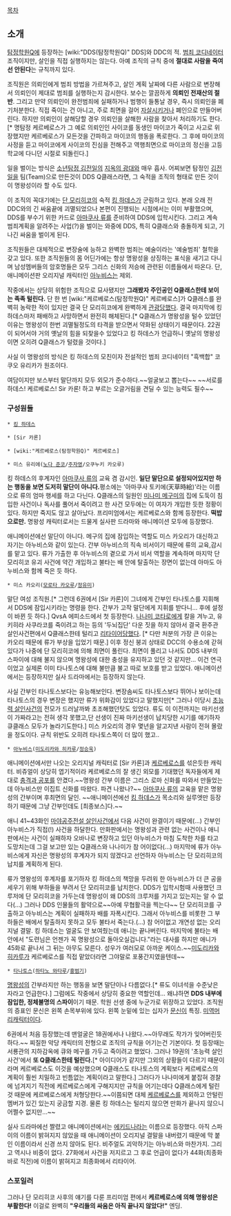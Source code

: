 [[목차]]

== 소개 ==
[[탐정학원Q]]에 등장하는 [wiki:"DDS(탐정학원Q)" DDS]와 DDC의 적. [[범죄 코디네이터]] 조직이지만, 살인을 직접 실행하지는 않는다. 아예 조직의 규칙 중에 '''절대로 사람을 죽여선 안된다'''는 규칙까지 있다. 

조직원은 의뢰인에게 범죄 방법을 가르쳐주고, 살인 계획 날짜에 다른 사람으로 변장해서 의뢰인이 제대로 범죄를 실행하는지 감시한다. 보수는 깔끔하게 '''의뢰인 전재산의 절반'''. 그리고 만약 의뢰인이 완전범죄에 실패하거나 범행이 들통날 경우, 즉시 의뢰인을 폐기처분한다. 직접 죽이는 건 아니고, 주로 최면을 걸어 [[자살]]시키거나 폐인으로 만들어버린다. 하지만 의뢰인이 살해당할 경우 의뢰인을 살해한 사람을 찾아서 처리하기도 한다.[* 명탐정 케르베로스가 그 예로 의뢰인인 사이코를 동생인 마이코가 죽이고 사고로 위장했지만 케르베로스가 모든것을 간파하고 마이코의 행동을 폭로한다. 그 후에 마이코의 사정을 듣고 마이코에게 사이코의 진심을 전해주고 역행최면으로 마이코의 정신을 고등학교에 다니던 시절로 되돌린다.]

일을 벌이는 방식은 [[소년탐정 김전일]]의 [[지옥의 광대]]와 매우 흡사. 어찌보면 탐정인 [[김전일]]을 팀(Team)으로 만든것이 DDS Q클래스라면, 그 숙적을 조직의 형태로 만든 것이 이 명왕성이라 할 수도 있다. 

이 조직의 꼭대기에는 [[단 모리히코]]의 숙적 [[킹 하데스]]가 군림하고 있다. 본래 오래 전 DDC와의 긴 싸움끝에 괴멸되었으나 본편이 진행되는 시점에서는 이미 부활했으며, DDS를 부수기 위한 카드로 [[아마쿠사 류]]를 준비하여 DDS에 입학시킨다. 그리고 계속 범죄계획을 알려주는 사업(?)을 벌이는 와중에 DDS, 특히 Q클래스와 충돌하게 되고, 기나긴 싸움을 벌이게 된다.

조직원들은 대체적으로 변장술에 능하고 완벽한 범죄는 예술이라는 '예술범죄' 철학을 갖고 있다. 또한 조직원들의 몸 어딘가에는 항상 명왕성을 상징하는 표식을 새기고 다니며 남성멤버들의 암호명들은 모두 그리스 신화의 저승에 관련된 이름들에서 따온다. 단, 애니메이션판 오리지널 캐릭터인 [[아누비스]]는 제외.

작중에서는 상당히 위험한 조직으로 묘사됐지만 '''그래봤자 주인공인 Q클래스한테 보이는 족족 털린다.''' 단 한 번 [wiki:"케르베로스(탐정학원Q)" 케르베로스]가 Q클래스를 완벽히 농락한 적이 있지만 결국 단 모리히코에게 완벽하게 [[관광]]당했다. 결국 마지막에 킹 하데스마저 패배하고 사망하면서 완전히 해체된다.[* Q클래스가 명왕성을 털수 있었던 이유는 명왕성이 한번 괴멸될정도의 타격을 받으면서 약화된 상태이기 때문이다. 22권이 되어서야 거의 옛날의 힘을 되찾을수 있었다고 킹 하데스가 언급하니 옛날의 명왕성이면 오히려 Q클래스가 털렸을 것이다.] 

사실 이 명왕성의 방식은 킹 하데스의 모친이자 전설적인 범죄 코디네이터 "흑백합" 코쿠오 유리카가 원조이다.

여담이지만 보스부터 말단까지 모두 외모가 준수하다.~~얼굴보고 뽑는다~~ ~~서로를 하데스! 케르베로스! Sir 카론! 하고 부르는 오글거림을 견딜 수 있는 능력도 필수~~

=== 구성원들 ===
 * [[킹 하데스]]

 * [Sir 카론]

 * [wiki:"케르베로스(탐정학원Q)" 케르베로스]

 * 미스 유리에([[노다 준코]]/[[주자영]]/오쿠누키 카오루)
킹 하데스의 후계자인 [[아마쿠사 류]]의 교육 겸 감시인. '''일단 말단으로 설정되어있지만 하는 행동을 보면 도저히 말단이 아니다. '''평소에는 '아마쿠사 토키에(天草時絵)'라는 이름으로 류의 엄마 행세를 하고 다닌다. Q클래스의 일원인 [[미나미 메구미]]의 집에 도둑이 침입한 사건이나 독사를 풀어서 죽이려고 한 사건 모두에는 이 여자가 개입한 듯한 정황이 있다. 하지만 죽지도 않고 살아났다. 프리미엄에서는 케르베로스와 함께 등장한다. '''떡밥으로만.''' 명왕성 캐릭터로서는 드물게 실사판 드라마와 애니메이션 모두에 등장했다. 

애니메이션에선 말단이 아니다. 메구의 집에 잠입하는 역할도 미스 카오리가 대신하고 자기는 아누비스와 같이 있는다. 간부 아누비스의 직속 비서이기 때문에 류의 교육,감시를 맡고 있다. 류가 가출한 후 아누비스의 곁으로 가서 비서 역할을 계속하며 마지막 단 모리히코 유괴 사건에 약간 개입하고 불타는 배 안에 탈출하는 장면이 없는데 아마도 아누비스와 함께 죽은 듯 하다.

 * 미스 카오리([[모로타 카오루]]/[[정유미]])
말단 여성 조직원.[* 그런데 6권에서 [Sir 카론]이 그녀에게 간부인 타나토스를 지휘해서 DDS에 잠입시키라는 명령을 한다. 간부가 고작 말단에게 지휘를 받다니... 후에 설정이 바뀐 듯 하다.] QvsA 에피소드에서 첫 등장한다. [[나나미 코타로]]에게 칼을 겨누고, 유키히라 사쿠라코를 죽이려고 하는 등의 '두뇌집단' 다운 짓을 하지 않아서 결국 환주관 살인사건편에서 Q클래스한테 털리고 [[리타이어]]당했다. [* 다만 처분의 가장 큰 이유는 카오리 때문에 류가 부상을 입었기 때문.] 이후 정신 붕괴 상태로 DCC의 수용소에 갇혀 있다가 나중에 단 모리히코에 의해 최면이 풀린다. 최면이 풀리고 나서도 DDS 내부의 스파이에 대해 불지 않으며 명왕성에 대한 충성을 유지하고 있던 것 같지만... 이건 연극이었고 실제론 이미 타나토스에 대해 불만큼 불고 따로 보호를 받고 있었다. 애니메이션에서는 등장하지만 실사 드라마에서는 등장하지 않는다. 

사실 간부인 타나토스보다는 유능해보인다. 변장솜씨도 타나토스보다 뛰어나 보이는데 타나토스의 경우 변장은 했지만 류가 위화감이 있었다고 말했지만[* 그러나 이당시 [[초능력 살인사건]]의 전모가 드러날까봐 초조해했던탓도 있었다. 류도 이 이전까지는 마키선생이 가짜라고는 전혀 생각 못했고,단 선생이 진짜 마키선생이 납치당한 시기를 얘기하자 큐클래스 모두가 놀라기도한다.] 미스 카오리의 경우 몇년을 알고지낸 사람이 전혀 몰랐을 정도이다. 규칙 위반도 오히려 타나토스쪽이 더 많이 했고..

 * [[아누비스]]([[미도리카와 히카루]]/[[정승욱]])
애니메이션에서만 나오는 오리지널 캐릭터로 [Sir 카론]과 [[케르베로스]]를 섞은듯한 캐릭터. 비쥬얼이 상당히 엽기적이라 케르베로스의 잘 생긴 외모를 기대했던 독자들에게 제대로 [[충격과 공포]]를 안겼다.~~명왕성 간부 이름은 그리스 로마 신화를 따와서 만들었는데 아누비스만 이집트 신화를 따왔다. 파견 나왔나?~~ [[아마쿠사 류]]의 교육을 맡은 명왕성의 간부이며 후최면의 달인. ~~애니메이션에선 [[킹 하데스]]가 목소리와 실루엣만 등장하기 때문에 그냥 간부인데도 [최종보스]다.~~

애니 41~43화인 [[마야공주전설 살인사건]]에서 다음 사건이 완결이기 때문에(...) 간부인 아누비스가 직접(!) 사건을 하달한다. 만화판에서는 명왕성과 관련 없는 사건이나 애니판에서는 사건이 실패하자 오바나로 변장하고 있던 아누비스가 마침 도착한 차를 타고 도망치는데 그걸 보고만 있는 Q클래스와 나나미가 참 어이없다(...) 마지막에 류가 아누비스에게 자신은 명왕성의 후계자가 되지 않겠다고 선언하자 아누비스는 단 모리히코의 납치를 계획하게 된다.

류가 명왕성의 후계자를 포기하자 킹 하데스의 책망을 두려워 한 아누비스가 더 큰 공을 세우기 위해 부하들을 부려서 단 모리히코를 납치한다. DDS가 입학시험때 사용했던 크루저에 단 모리히코을 가두는데 명왕성이 왜 DDS의 크루저를 가지고 있는지는 알 수 없다(...) 그러나 DDS 인물들의 활약으로~~아예 무협활극을 찍는다~~ 단 모리히코를 구출하고 아누비스는 계획이 실패하자 배를 자폭시킨다. 그래서 아누비스를 비롯한 그 부하들은 배에서 탈출하지 못하고 모두 불타서 죽는다.(...) 참 어이없고 개연성 없는 오리지널 결말. 킹 하데스는 얼굴도 안 보여줬는데 애니는 끝나버린다. 마지막에 불타는 배 안에서 "도련님은 언젠가 꼭 명왕성으로 돌아오실겁니다."라는 대사를 하지만 애니가 45화로 끝나서 그 뒤는 아무도 모른다. 성우가 여러모로 아까운 케이스.~~[[미도리카와 히카루]]가 케르베로스를 직접 맡았더라면 그야말로 포풍간지였을텐데~~

 * [[타나토스]]([[하타노 와타루]]/[[홍범기]])
[[명왕성]]의 간부라지만 하는 행동을 보면 말단이나 다름없다.[* 류도 이녀석을 수준낮은 자라고 언급한다.] 그럼에도 작중에서 상당히 중요한 역할인데... 왜냐하면 '''DDS 내부에 잠입한, 정체불명의 스파이'''이기 때문. 학원 선생 중에 누군가로 위장하고 있었다. 조직원의 증표인 문신은 왼쪽 손목부위에 있다. 왼쪽 눈밑에 있는 십자가 [[문신]]이 특징. [[미역머리]]캐릭터이다.

6권에서 처음 등장했는데 맨얼굴은 18권에서나 나왔다.~~아무래도 작가가 잊어버린듯 하다.~~ 찌질한 악당 캐릭터의 전형으로 조직의 규칙을 어기는건 기본이다. 첫 등장때는 서룡관의 지하감옥에 큐와 메구를 가두고 죽이려고 했었다. 그러나 19권의 '초능력 살인사건'에서 '''또 Q클래스한테 털린다.'''[* 아이디어가 같지만 그외의 상황들이 다르기 때문이라며 케르베로스도 이것을 예상했으며 Q클래스도 타나토스의 계획보다 케르베로스의 계획이 훨씬 치밀하고 빈틈없는 계획이라고 말한다.] 그러다가 나나미에게 붙잡혀 경찰에 넘겨지기 직전에 케르베로스에게 구해지지만 규칙을 어기는데다 Q클래스에게 털린것 때문에 케르베로스에게 처형당한다.~~이쯤되면 대체 [[케르베로스]]를 제외하고 안털린 멤버가 있긴 있는지 궁금할 지경. 물론 킹 하데스는 털리지 않으면 만화가 끝나지 않으니 어쩔수 없지만...~~  

실사 드라마에선 짤렸고 애니메이션에서는 [[에키드나]]라는 이름으로 등장했다. 아직 스파이의 이름이 밝혀지지 않았을 때 애니메이션이 오리지널 결말을 내버렸기 때문에 막 붙인 이름이라서 신경 쓰지 않아도 된다. 비주얼도 괴악하기는 아누비스와 마찬가지. 그리고 역시나 비중이 없다. 27화에서 사건을 저지르고 그 후로 언급이 없다가 44화(최종화 바로 직전)에 이름이 밝혀지고 최종화에서 리타이어.
=== 스포일러 ===
그러나 단 모리히코 사후의 얘기를 다룬 프리미엄 편에서 '''케르베로스에 의해 명왕성은 부활한다!''' 이걸로 완벽히 '''"우리들의 싸움은 아직 끝나지 않았다!"''' 엔딩.
